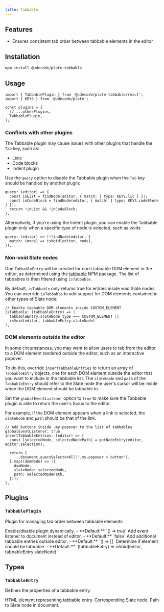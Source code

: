```yaml
---
title: Tabbable
---
```


<ComponentPreview name="tabbable-demo" />

<PackageInfo>

## Features

- Ensures consistent tab order between tabbable elements in the editor

</PackageInfo>

## Installation

```bash
npm install @udecode/plate-tabbable
```

## Usage

```tsx
import { TabbablePlugin } from '@udecode/plate-tabbable/react';
import { KEYS } from '@udecode/plate';

const plugins = [
  // ...otherPlugins,
  TabbablePlugin,
];
```

### Conflicts with other plugins

The Tabbable plugin may cause issues with other plugins that handle the `Tab` key, such as:

- Lists
- Code blocks
- Indent plugin

Use the `query` option to disable the Tabbable plugin when the `Tab` key should be handled by another plugin:

```tsx
query: (editor) => {
  const inList = findNode(editor, { match: { type: KEYS.lic } });
  const inCodeBlock = findNode(editor, { match: { type: KEYS.codeBlock } });
  return !inList && !inCodeBlock;
},
```

Alternatively, if you're using the Indent plugin, you can enable the Tabbable plugin only when a specific type of node is selected, such as voids:

```tsx
query: (editor) => !!findNode(editor, {
  match: (node) => isVoid(editor, node),
}),
```

### Non-void Slate nodes

One `TabbableEntry` will be created for each tabbable DOM element in the editor, as determined using the [tabbable](https://www.npmjs.com/package/tabbable) NPM package. The list of tabbables is then filtered using `isTabbable`.

By default, `isTabbable` only returns true for entries inside void Slate nodes. You can override `isTabbable` to add support for DOM elements contained in other types of Slate node:

```tsx
// Enable tabbable DOM elements inside CUSTOM_ELEMENT
isTabbable: (tabbableEntry) => (
  tabbableEntry.slateNode.type === CUSTOM_ELEMENT ||
  isVoid(editor, tabbableEntry.slateNode)
),
```

### DOM elements outside the editor

In some circumstances, you may want to allow users to tab from the editor to a DOM element rendered outside the editor, such as an interactive popover.

To do this, override `insertTabbableEntries` to return an array of `TabbableEntry` objects, one for each DOM element outside the editor that you want to include in the tabbable list. The `slateNode` and `path` of the `TabbableEntry` should refer to the Slate node the user's cursor will be inside when the DOM element should be tabbable to.

Set the `globalEventListener` option to `true` to make sure the Tabbable plugin is able to return the user's focus to the editor.

For example, if the DOM element appears when a link is selected, the `slateNode` and `path` should be that of the link.

```tsx
// Add buttons inside .my-popover to the list of tabbables
globalEventListener: true,
insertTabbableEntries: (editor) => {
  const [selectedNode, selectedNodePath] = getNodeEntry(editor, editor.selection);

  return [
    ...document.querySelectorAll('.my-popover > button'),
  ].map((domNode) => ({
    domNode,
    slateNode: selectedNode,
    path: selectedNodePath,
  }));
},
```

## Plugins

### `TabbablePlugin`

Plugin for managing tab order between tabbable elements.

<API name="TabbablePlugin">
<APIOptions>
  <APIItem name="query" type="(editor: PlateEditor<V>, event: KeyboardEvent) => boolean" optional>
    Enable/disable plugin dynamically.
    - **Default:** `() => true`
  </APIItem>
  <APIItem name="globalEventListener" type="boolean" optional>
    Add event listener to document instead of editor.
    - **Default:** `false`
  </APIItem>
  <APIItem name="insertTabbableEntries" type="(editor: PlateEditor<V>, event: KeyboardEvent) => TabbableEntry[]" optional>
    Add additional tabbable entries outside editor.
    - **Default:** `() => []`
  </APIItem>
  <APIItem name="isTabbable" type="(tabbableEntry: TabbableEntry) => boolean" optional>
    Determine if element should be tabbable.
    - **Default:** `(tabbableEntry) => isVoid(editor, tabbableEntry.slateNode)`
  </APIItem>
</APIOptions>
</API>

## Types

### `TabbableEntry`

Defines the properties of a tabbable entry.

<API name="TabbableEntry">
<APIAttributes>
  <APIItem name="domNode" type="HTMLElement">
    HTML element representing tabbable entry.
  </APIItem>
  <APIItem name="slateNode" type="TNode">
    Corresponding Slate node.
  </APIItem>
  <APIItem name="path" type="Path">
    Path to Slate node in document.
  </APIItem>
</APIAttributes>
</API>